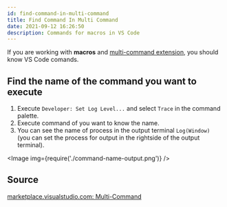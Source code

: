 ```yaml
---
id: find-command-in-multi-command
title: Find Command In Multi Command
date: 2021-09-12 16:26:50
description: Commands for macros in VS Code
---
```


If you are working with **macros** and [multi-command extension](../extensions/multi-command-extension.md), you should know VS Code comands.

## Find the name of the command you want to execute

1. Execute `Developer: Set Log Level...` and select `Trace` in the command palette.
2. Execute command of you want to know the name.
3. You can see the name of process in the output terminal `Log(Window)`  (you can set the process for output in the rightside of the output terminal).


<Image img={require('./command-name-output.png')} />

## Source

<a href='https://marketplace.visualstudio.com/items?itemName=ryuta46.multi-command' class='external'>marketplace.visualstudio.com: Multi-Command</a>
